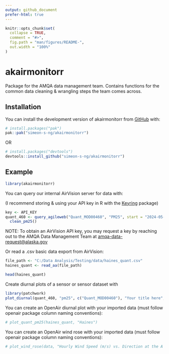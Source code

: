 ```yaml
---
output: github_document
prefer-html: true
---
```


<!-- README.md is generated from README.Rmd. Please edit that file -->

```r
knitr::opts_chunk$set(
  collapse = TRUE,
  comment = "#>",
  fig.path = "man/figures/README-",
  out.width = "100%"
)
```

# akairmonitorr

<!-- badges: start -->
<!-- badges: end -->

Package for the AMQA data management team.
Contains functions for the common data cleaning & wrangling steps the team 
comes across.

## Installation

You can install the development version of akairmonitorr from [GitHub](https://github.com/simeon-s-ng/akairmonitorr) with:

```r
# install.packages("pak")
pak::pak("simeon-s-ng/akairmonitorr")
```

OR

```r
# install.packages("devtools")
devtools::install_github("simeon-s-ng/akairmonitorr")
```


## Example

```r
library(akairmonitorr)
```

You can query our internal AirVision server for data with:

(I recommend storing & using your API key in R with the [Keyring](https://keyring.r-lib.org/) package)

```r
key <- API_KEY
quant_460 <- query_agileweb("Quant_MOD00460", "PM25", start = "2024-05-13T00:00:00", api_key = key) |>
  clean_pm25()
```

NOTE: To obtain an AirVision API key, you may request a key by reaching out to the AMQA Data Management Team at [amqa-data-request@alaska.gov](mailto:amqa-data-request@alaska.gov)

Or read a .csv basic data export from AirVision:

```r
file_path <- "C:/Data Analysis/Testing/data/haines_quant.csv"
haines_quant <- read_aa(file_path)

head(haines_quant)
```

Create diurnal plots of a sensor or sensor dataset with
```r
library(patchwork)
plot_diurnal(quant_460, "pm25", c("Quant_MOD00460"), "Your title here", "median")
```


You can create an OpenAir diurnal plot with your imported data (must follow openair package column naming conventions):

```r
# plot_quant_pm25(haines_quant, "Haines")
```

You can create an OpenAir wind rose with your imported data (must follow openair package column naming conventions):

```r
# plot_wind_rose(data, "Hourly Wind Speed (m/s) vs. Direction at the A Street Monitor 2021")
```
